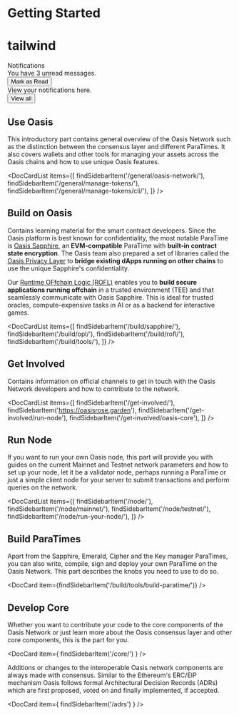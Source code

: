 
# Getting Started

<h1 className="text-3xl font-bold underline">
    tailwind
</h1>

<div className="card mt-10 w-1/2">
    <div className="card-header">
    <div className="card-title">Notifications</div>
    <div className="card-description">You have 3 unread messages.</div>
    <div className="card-action">
        <button>Mark as Read</button>
    </div>
    </div>
    <div className="card-content">View your notifications here.</div>
    <div className="card-footer">
    <button>View all</button>
    </div>
</div>

## Use Oasis

This introductory part contains general overview of the Oasis Network such as
the distinction between the consensus layer and different ParaTimes. It
also covers wallets and other tools for managing your assets across the Oasis
chains and how to use unique Oasis features.

<DocCardList items={[
    findSidebarItem('/general/oasis-network/'),
    findSidebarItem('/general/manage-tokens/'),
    findSidebarItem('/general/manage-tokens/cli/'),
]} />

## Build on Oasis

Contains learning material for the smart contract developers. Since the Oasis
platform is best known for confidentiality, the most notable ParaTime is
[Oasis Sapphire], an **EVM-compatible** ParaTime with **built-in contract state
encryption**. The Oasis team also prepared a set of libraries called the
[Oasis Privacy Layer] to **bridge existing dApps running on other chains** to
use the unique Sapphire's confidentiality.

Our [Runtime OFfchain Logic (ROFL)][ROFL] enables you to **build secure applications running
offchain** in a trusted environment (TEE) and that seamlessly communicate with
Oasis Sapphire. This is ideal for trusted oracles, compute-expensive tasks
in AI or as a backend for interactive games.

<DocCardList items={[
    findSidebarItem('/build/sapphire/'),
    findSidebarItem('/build/opl/'),
    findSidebarItem('/build/rofl/'),
    findSidebarItem('/build/tools/'),
]} />

[Oasis Sapphire]: ./build/sapphire/README.mdx
[Oasis Privacy Layer]: ./build/opl/README.mdx
[ROFL]: ./build/rofl/README.mdx

## Get Involved

Contains information on official channels to get in touch with the Oasis Network
developers and how to contribute to the network.

<DocCardList items={[
    findSidebarItem('/get-involved/'),
    findSidebarItem('https://oasisrose.garden'),
    findSidebarItem('/get-involved/run-node'),
    findSidebarItem('/get-involved/oasis-core'),
]} />

## Run Node

If you want to run your own Oasis node, this part will provide you
with guides on the current Mainnet and Testnet network parameters and how to
set up your node, let it be a validator node, perhaps running a ParaTime or
just a simple client node for your server to submit transactions and perform
queries on the network.

<DocCardList items={[
    findSidebarItem('/node/'),
    findSidebarItem('/node/mainnet/'),
    findSidebarItem('/node/testnet/'),
    findSidebarItem('/node/run-your-node/'),
]} />

## Build ParaTimes

Apart from the Sapphire, Emerald, Cipher and the Key manager ParaTimes,
you can also write, compile, sign and deploy your own ParaTime on the Oasis
Network. This part describes the knobs you need to use to do so.

<DocCard item={findSidebarItem('/build/tools/build-paratime/')} />

## Develop Core

Whether you want to contribute your code to the core components of the Oasis
Network or just learn more about the Oasis consensus layer and other core
components, this is the part for you.

<DocCard item={ findSidebarItem('/core/') } />

Additions or changes to the interoperable Oasis network components are always
made with consensus. Similar to the Ethereum's ERC/EIP mechanism Oasis follows
formal Architectural Decision Records (ADRs) which are first proposed, voted on
and finally implemented, if accepted.

<DocCard item={ findSidebarItem('/adrs') } />
